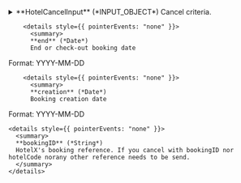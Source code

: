 
<details>
  <summary>
  **HotelCancelInput** (*INPUT_OBJECT*)  
  Cancel criteria.  
  </summary>
  
    <details style={{ pointerEvents: "none" }}>
      <summary>
      **accessCode** (*String*)  
      The name of the access to use in the request.  
      </summary>
    </details>

    <details style={{ pointerEvents: "none" }}>
      <summary>
      **language** (*Language*)  
      The language code.  
      </summary>
    </details>

    <details style={{ pointerEvents: "none" }}>
      <summary>
      **hotelCode** (*String*)  
      The hotel code, which is only used if you try to cancel with reference.  
      </summary>
    </details>

    <details>
      <summary>
      **reference** (*BookReferenceInput*)  
      It contains reservation references. When using the reference object to cancel, hotelCode has to be send as well.  
      </summary>
  
      <details style={{ pointerEvents: "none" }}>
        <summary>
        **client** (*String*)  
        The client's booking reference  
        </summary>
      </details>

      <details style={{ pointerEvents: "none" }}>
        <summary>
        **supplier** (*String*)  
        The supplier's booking reference  
        </summary>
      </details>

      <details style={{ pointerEvents: "none" }}>
        <summary>
        **hotel** (*String*)  
        The hotel's reference  
        </summary>
      </details>

      <details>
        <summary>
        **dates** (*BookReferenceDatesInput*)  
        Used to receive a list of all the reservations made in a specific type frame. However, even if you are looking for a specific booking using references,
this field may be mandatory for some suppliers.  
        </summary>
  
        <details style={{ pointerEvents: "none" }}>
          <summary>
          **start** (*Date*)  
          Start or check-in booking date
Format: YYYY-MM-DD  
          </summary>
        </details>

        <details style={{ pointerEvents: "none" }}>
          <summary>
          **end** (*Date*)  
          End or check-out booking date
Format: YYYY-MM-DD  
          </summary>
        </details>

        <details style={{ pointerEvents: "none" }}>
          <summary>
          **creation** (*Date*)  
          Booking creation date
Format: YYYY-MM-DD  
          </summary>
        </details>
      </details>
    </details>

    <details style={{ pointerEvents: "none" }}>
      <summary>
      **bookingID** (*String*)  
      HotelX's booking reference. If you cancel with bookingID nor hotelCode norany other reference needs to be send.  
      </summary>
    </details>
  
</details>
